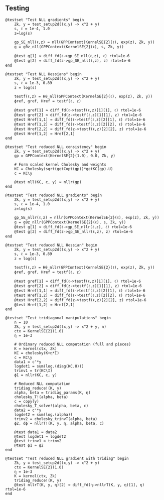 ## Testing

```.julia
@testset "Test NLL gradients" begin
    Zk, y = test_setup2d((x,y) -> x^2 + y)
    s, ℓ = 1e-4, 1.0
    z=log(s)

    gp_SE_nll(ℓ,z) = nll(GPPContext(KernelSE{2}(ℓ), exp(z), Zk, y))
    g = gθz_nll(GPPContext(KernelSE{2}(ℓ), s, Zk, y))

    @test g[1] ≈ diff_fd(ℓ->gp_SE_nll(ℓ,z), ℓ) rtol=1e-6
    @test g[2] ≈ diff_fd(z->gp_SE_nll(ℓ,z), z) rtol=1e-6
end

@testset "Test NLL Hessians" begin
    Zk, y = test_setup2d((x,y) -> x^2 + y)
    s, ℓ = 1e-3, 0.89
    z = log(s)

    testf(ℓ,z) = Hθ_nll(GPPContext(KernelSE{2}(ℓ), exp(z), Zk, y))
    ϕref, gref, Href = testf(ℓ, z)

    @test gref[1] ≈ diff_fd(ℓ->testf(ℓ,z)[1][1], ℓ) rtol=1e-6
    @test gref[2] ≈ diff_fd(z->testf(ℓ,z)[1][1], z) rtol=1e-6
    @test Href[1,1] ≈ diff_fd(ℓ->testf(ℓ,z)[2][1], ℓ) rtol=1e-6
    @test Href[1,2] ≈ diff_fd(ℓ->testf(ℓ,z)[2][2], ℓ) rtol=1e-6
    @test Href[2,2] ≈ diff_fd(z->testf(ℓ,z)[2][2], z) rtol=1e-6
    @test Href[1,2] ≈ Href[2,1]    
end

@testset "Test reduced NLL consistency" begin
    Zk, y = test_setup2d((x,y) -> x^2 + y)
    gp = GPPContext(KernelSE{2}(1.0), 0.0, Zk, y)

    # Form scaled kernel Cholesky and weights
    KC = Cholesky(sqrt(getCopt(gp))*getKC(gp).U)
    c = KC\y

    @test nll(KC, c, y) ≈ nllr(gp)
end

@testset "Test reduced NLL gradients" begin
    Zk, y = test_setup2d((x,y) -> x^2 + y)
    s, ℓ = 1e-4, 1.0
    z=log(s)

    gp_SE_nllr(ℓ,z) = nllr(GPPContext(KernelSE{2}(ℓ), exp(z), Zk, y))
    g = gθz_nllr(GPPContext(KernelSE{2}(ℓ), s, Zk, y))
    @test g[1] ≈ diff_fd(ℓ->gp_SE_nllr(ℓ,z), ℓ) rtol=1e-6
    @test g[2] ≈ diff_fd(z->gp_SE_nllr(ℓ,z), z) rtol=1e-6    
end

@testset "Test reduced NLL Hessian" begin
    Zk, y = test_setup2d((x,y) -> x^2 + y)
    s, ℓ = 1e-3, 0.89
    z = log(s)

    testf(ℓ,z) = Hθ_nllr(GPPContext(KernelSE{2}(ℓ), exp(z), Zk, y))
    ϕref, gref, Href = testf(ℓ, z)

    @test gref[1] ≈ diff_fd(ℓ->testf(ℓ,z)[1][1], ℓ) rtol=1e-6
    @test gref[2] ≈ diff_fd(z->testf(ℓ,z)[1][1], z) rtol=1e-6
    @test Href[1,1] ≈ diff_fd(ℓ->testf(ℓ,z)[2][1], ℓ) rtol=1e-6
    @test Href[1,2] ≈ diff_fd(ℓ->testf(ℓ,z)[2][2], ℓ) rtol=1e-6
    @test Href[2,2] ≈ diff_fd(z->testf(ℓ,z)[2][2], z) rtol=1e-6
    @test Href[1,2] ≈ Href[2,1]
end

@testset "Test tridiagonal manipulations" begin
    n = 10
    Zk, y = test_setup2d((x,y) -> x^2 + y, n)
    ctx = KernelSE{2}(1.0)
    η = 1e-3

    # Ordinary reduced NLL computation (full and pieces)
    K = kernel(ctx, Zk)
    KC = cholesky(K+η*I)
    c = KC\y
    data1 = c'*y
    logdet1 = sum(log.(diag(KC.U)))
    trinv1 = tr(KC\I)
    ϕ̄1 = nllr(KC, c, y)

    # Reduced NLL computation
    tridiag_reduce!(K, y)
    alpha, beta = tridiag_params(K, η)
    cholesky_T!(alpha, beta)
    c = copy(y)
    cholesky_T_solve!(alpha, beta, c)
    data2 = c'*y
    logdet2 = sum(log.(alpha))
    trinv2 = cholesky_trinvT(alpha, beta)
    ϕ̄2, dϕ̄ = nllrT!(K, y, η, alpha, beta, c)

    @test data1 ≈ data2
    @test logdet1 ≈ logdet2
    @test trinv1 ≈ trinv2
    @test ϕ̄1 ≈ ϕ̄2
end

@testset "Test reduced NLL gradient with tridiag" begin
    Zk, y = test_setup2d((x,y) -> x^2 + y)
    ctx = KernelSE{2}(1.0)
    η = 1e-3
    K = kernel(ctx, Zk)
    tridiag_reduce!(K, y)
    @test nllrT(K, y, η)[2] ≈ diff_fd(η->nllrT(K, y, η)[1], η) rtol=1e-6    
end
```


